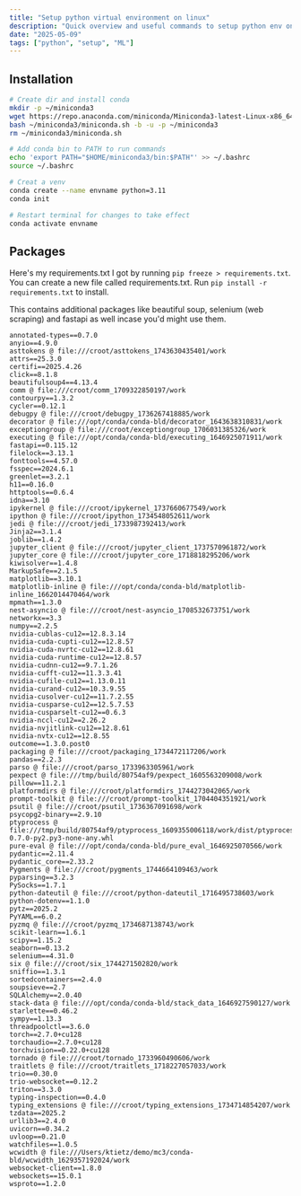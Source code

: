 ```yaml
---
title: "Setup python virtual environment on linux"
description: "Quick overview and useful commands to setup python env on an ubuntu machine"
date: "2025-05-09"
tags: ["python", "setup", "ML"]
---
```


## Installation
``` sh
# Create dir and install conda
mkdir -p ~/miniconda3
wget https://repo.anaconda.com/miniconda/Miniconda3-latest-Linux-x86_64.sh -O ~/miniconda3/miniconda.sh
bash ~/miniconda3/miniconda.sh -b -u -p ~/miniconda3
rm ~/miniconda3/miniconda.sh

# Add conda bin to PATH to run commands
echo 'export PATH="$HOME/miniconda3/bin:$PATH"' >> ~/.bashrc
source ~/.bashrc

# Creat a venv
conda create --name envname python=3.11
conda init

# Restart terminal for changes to take effect
conda activate envname
```

## Packages
Here's my requirements.txt I got by running `pip freeze > requirements.txt`.
You can create a new file called requirements.txt. Run `pip install -r requirements.txt` to install.

This contains additional packages like beautiful soup, selenium (web scraping) and fastapi as well incase you'd might use them.
```
annotated-types==0.7.0
anyio==4.9.0
asttokens @ file:///croot/asttokens_1743630435401/work
attrs==25.3.0
certifi==2025.4.26
click==8.1.8
beautifulsoup4==4.13.4
comm @ file:///croot/comm_1709322850197/work
contourpy==1.3.2
cycler==0.12.1
debugpy @ file:///croot/debugpy_1736267418885/work
decorator @ file:///opt/conda/conda-bld/decorator_1643638310831/work
exceptiongroup @ file:///croot/exceptiongroup_1706031385326/work
executing @ file:///opt/conda/conda-bld/executing_1646925071911/work
fastapi==0.115.12
filelock==3.13.1
fonttools==4.57.0
fsspec==2024.6.1
greenlet==3.2.1
h11==0.16.0
httptools==0.6.4
idna==3.10
ipykernel @ file:///croot/ipykernel_1737660677549/work
ipython @ file:///croot/ipython_1734548052611/work
jedi @ file:///croot/jedi_1733987392413/work
Jinja2==3.1.4
joblib==1.4.2
jupyter_client @ file:///croot/jupyter_client_1737570961872/work
jupyter_core @ file:///croot/jupyter_core_1718818295206/work
kiwisolver==1.4.8
MarkupSafe==2.1.5
matplotlib==3.10.1
matplotlib-inline @ file:///opt/conda/conda-bld/matplotlib-inline_1662014470464/work
mpmath==1.3.0
nest-asyncio @ file:///croot/nest-asyncio_1708532673751/work
networkx==3.3
numpy==2.2.5
nvidia-cublas-cu12==12.8.3.14
nvidia-cuda-cupti-cu12==12.8.57
nvidia-cuda-nvrtc-cu12==12.8.61
nvidia-cuda-runtime-cu12==12.8.57
nvidia-cudnn-cu12==9.7.1.26
nvidia-cufft-cu12==11.3.3.41
nvidia-cufile-cu12==1.13.0.11
nvidia-curand-cu12==10.3.9.55
nvidia-cusolver-cu12==11.7.2.55
nvidia-cusparse-cu12==12.5.7.53
nvidia-cusparselt-cu12==0.6.3
nvidia-nccl-cu12==2.26.2
nvidia-nvjitlink-cu12==12.8.61
nvidia-nvtx-cu12==12.8.55
outcome==1.3.0.post0
packaging @ file:///croot/packaging_1734472117206/work
pandas==2.2.3
parso @ file:///croot/parso_1733963305961/work
pexpect @ file:///tmp/build/80754af9/pexpect_1605563209008/work
pillow==11.2.1
platformdirs @ file:///croot/platformdirs_1744273042065/work
prompt-toolkit @ file:///croot/prompt-toolkit_1704404351921/work
psutil @ file:///croot/psutil_1736367091698/work
psycopg2-binary==2.9.10
ptyprocess @ file:///tmp/build/80754af9/ptyprocess_1609355006118/work/dist/ptyprocess-0.7.0-py2.py3-none-any.whl
pure-eval @ file:///opt/conda/conda-bld/pure_eval_1646925070566/work
pydantic==2.11.4
pydantic_core==2.33.2
Pygments @ file:///croot/pygments_1744664109463/work
pyparsing==3.2.3
PySocks==1.7.1
python-dateutil @ file:///croot/python-dateutil_1716495738603/work
python-dotenv==1.1.0
pytz==2025.2
PyYAML==6.0.2
pyzmq @ file:///croot/pyzmq_1734687138743/work
scikit-learn==1.6.1
scipy==1.15.2
seaborn==0.13.2
selenium==4.31.0
six @ file:///croot/six_1744271502820/work
sniffio==1.3.1
sortedcontainers==2.4.0
soupsieve==2.7
SQLAlchemy==2.0.40
stack-data @ file:///opt/conda/conda-bld/stack_data_1646927590127/work
starlette==0.46.2
sympy==1.13.3
threadpoolctl==3.6.0
torch==2.7.0+cu128
torchaudio==2.7.0+cu128
torchvision==0.22.0+cu128
tornado @ file:///croot/tornado_1733960490606/work
traitlets @ file:///croot/traitlets_1718227057033/work
trio==0.30.0
trio-websocket==0.12.2
triton==3.3.0
typing-inspection==0.4.0
typing_extensions @ file:///croot/typing_extensions_1734714854207/work
tzdata==2025.2
urllib3==2.4.0
uvicorn==0.34.2
uvloop==0.21.0
watchfiles==1.0.5
wcwidth @ file:///Users/ktietz/demo/mc3/conda-bld/wcwidth_1629357192024/work
websocket-client==1.8.0
websockets==15.0.1
wsproto==1.2.0
```